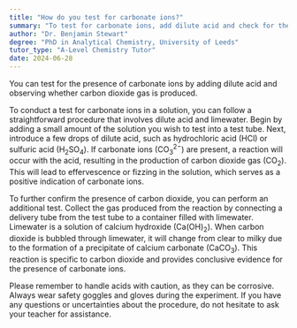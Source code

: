 ```yaml
---
title: "How do you test for carbonate ions?"
summary: "To test for carbonate ions, add dilute acid and check for the production of carbon dioxide gas."
author: "Dr. Benjamin Stewart"
degree: "PhD in Analytical Chemistry, University of Leeds"
tutor_type: "A-Level Chemistry Tutor"
date: 2024-06-28
---
```


You can test for the presence of carbonate ions by adding dilute acid and observing whether carbon dioxide gas is produced.

To conduct a test for carbonate ions in a solution, you can follow a straightforward procedure that involves dilute acid and limewater. Begin by adding a small amount of the solution you wish to test into a test tube. Next, introduce a few drops of dilute acid, such as hydrochloric acid ($\text{HCl}$) or sulfuric acid ($\text{H}_2\text{SO}_4$). If carbonate ions ($\text{CO}_3^{2-}$) are present, a reaction will occur with the acid, resulting in the production of carbon dioxide gas ($\text{CO}_2$). This will lead to effervescence or fizzing in the solution, which serves as a positive indication of carbonate ions.

To further confirm the presence of carbon dioxide, you can perform an additional test. Collect the gas produced from the reaction by connecting a delivery tube from the test tube to a container filled with limewater. Limewater is a solution of calcium hydroxide ($\text{Ca(OH)}_2$). When carbon dioxide is bubbled through limewater, it will change from clear to milky due to the formation of a precipitate of calcium carbonate ($\text{CaCO}_3$). This reaction is specific to carbon dioxide and provides conclusive evidence for the presence of carbonate ions.

Please remember to handle acids with caution, as they can be corrosive. Always wear safety goggles and gloves during the experiment. If you have any questions or uncertainties about the procedure, do not hesitate to ask your teacher for assistance.
    